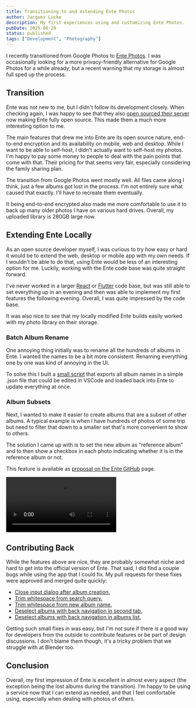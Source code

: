 ```yaml
---
title: Transitioning to and extending Ente Photos
author: Jacques Lucke
description: My first experiences using and customizing Ente Photos.
pubDate: 2025-06-20
status: published
tags: ["Development", "Photography"]
---
```


I recently transitioned from Google Photos to [Ente Photos](https://github.com/ente-io/ente). I was occasionally looking for a more privacy-friendly alternative for Google Photos for a while already, but a recent warning that my storage is almost full sped up the process.

## Transition

Ente was not new to me, but I didn't follow its development closely. When checking again, I was happy to see that they also [open sourced their server](https://ente.io/blog/open-sourcing-our-server/) now making Ente fully open source. This made them a much more interesting option to me.

The main features that drew me into Ente are its open source nature, end-to-end encryption and its availability on mobile, web and desktop. While I want to be able to self-host, I didn't actually want to self-host my photos. I'm happy to pay some money to people to deal with the pain points that come with that. Their pricing for that seems very fair, especially considering the family sharing plan.

The transition from Google Photos went mostly well. All files came along I think, just a few albums got lost in the process. I'm not entirely sure what caused that exactly. I'll have to recreate them eventually.

It being end-to-end encrypted also made me more comfortable to use it to back up many older photos I have on various hard drives. Overall, my uploaded library is 280GB large now.

## Extending Ente Locally

As an open source developer myself, I was curious to try how easy or hard it would be to extend the web, desktop or mobile app with my own needs. If I wouldn't be able to do that, using Ente would be less of an interesting option for me. Luckily, working with the Ente code base was quite straight forward.

I've never worked in a larger [React](https://react.dev/) or [Flutter](https://flutter.dev/) code base, but was still able to set everything up in an evening and then was able to implement my first features the following evening. Overall, I was quite impressed by the code base.

It was also nice to see that my locally modified Ente builds easily worked with my photo library on their storage.

### Batch Album Rename

One annoying thing initially was to rename all the hundreds of albums in Ente. I wanted the names to be a bit more consistent. Renaming everything one by one was kind of annoying in the UI.

To solve this I built a [small script](https://github.com/ente-io/ente/compare/main...JacquesLucke:ente:collection-batch-editing) that exports all album names in a simple .json file that could be edited in VSCode and loaded back into Ente to update everything at once.

### Album Subsets

Next, I wanted to make it easier to create albums that are a subset of other albums. A typical example is when I have hundreds of photos of some trip but need to filter that down to a smaller set that's more convenient to show to others.

The solution I came up with is to set the new album as "reference album" and to then show a checkbox in each photo indicating whether it is in the reference album or not.

This feature is available as [proposal on the Ente GitHub](https://github.com/ente-io/ente/discussions/6122) page.

![Album Subsets Demo](/src/assets/ente/album_subsets.mp4)

## Contributing Back

While the features above are nice, they are probably somewhat niche and hard to get into the official version of Ente. That said, I did find a couple bugs while using the app that I could fix. My pull requests for these fixes were approved and merged quite quickly:

- [Close input dialog after album creation.](https://github.com/ente-io/ente/pull/6148)
- [Trim whitespace from search query.](https://github.com/ente-io/ente/pull/6153)
- [Trim whitespace from new album name.](https://github.com/ente-io/ente/pull/6181)
- [Deselect albums with back navigation in second tab.](https://github.com/ente-io/ente/pull/6182)
- [Deselect albums with back navigation in albums list.](https://github.com/ente-io/ente/pull/6183)

Getting such small fixes in was easy, but I'm not sure if there is a good way for developers from the outside to contribute features or be part of design discussions. I don't blame them though, it's a tricky problem that we struggle with at Blender too.

## Conclusion

Overall, my first impression of Ente is excellent in almost every aspect (the exception being the lost albums during the transition). I'm happy to be using a service now that I can extend as needed, and that I feel comfortable using, especially when dealing with photos of others.
